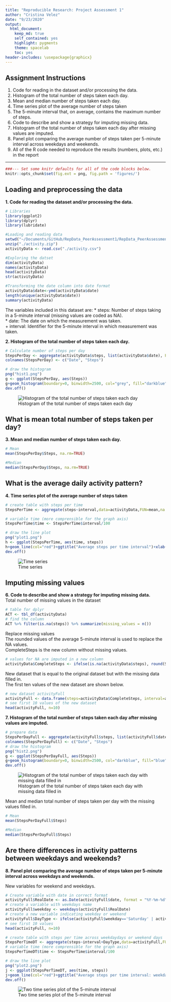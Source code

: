 ```yaml
---
title: "Reproducible Research: Project Assessment 1"
author: "Cristina Velez"
date: "9/23/2020"
output: 
  html_document:
    keep_md: true
    self_contained: yes
    highlight: pygments
    theme: spacelab
    toc: yes
header-includes: \usepackage{graphicx}
---
```


## Assignment Instructions

1. Code for reading in the dataset and/or processing the data.
2. Histogram of the total number of steps taken each day.
3. Mean and median number of steps taken each day.
4. Time series plot of the average number of steps taken
5. The 5-minute interval that, on average, contains the maximum number of steps.
6. Code to describe and show a strategy for imputing missing data.
7. Histogram of the total number of steps taken each day after missing values are imputed.
8. Panel plot comparing the average number of steps taken per 5-minute interval across weekdays and    weekends.
9. All of the R code needed to reproduce the results (numbers, plots, etc.) in the report 

***
```r
###--- Set some knitr defaults for all of the code blocks below. 
knitr::opts_chunk$set(fig.ext = png, fig.path = 'figures/') 
```

## Loading and preprocessing the data
**1. Code for reading the dataset and/or processing the data.**
```r
# Libraries
library(ggplot2)
library(dplyr)
library(lubridate)
```
```r
#Loading and reading data
setwd("~/Documents/GitHub/RepData_PeerAssessment1/RepData_PeerAssessment1")
unzip("./activity.zip")
activityData <- read.csv("./activity.csv")
```
```r
#Exploring the datset
dim(activityData)
names(activityData)
head(activityData)
str(activityData)
```
```r
#Transforming the date column into date format 
activityData$date<-ymd(activityData$date)
length(unique(activityData$date))
summary(activityData)
```
The variables included in this dataset are:
* steps: Number of steps taking in a 5-minute interval (missing values are coded as NA).  
* date: The date on which the measurement was taken.  
+ interval: Identifier for the 5-minute interval in which measurement was taken.  

**2. Histogram of the total number of steps taken each day.**
```r
# Calculate number of steps per day
StepsPerDay <- aggregate(activityData$steps, list(activityData$date), FUN=sum)
colnames(StepsPerDay) <- c("Date", "Steps")
```
```r
# draw the histogram 
png("hist1.png")
g <- ggplot(StepsPerDay, aes(Steps))
g+geom_histogram(boundary=0, binwidth=2500, col="grey", fill="darkblue") + ggtitle("Histogram of steps per day")+xlab("Steps")+ylab("Frequency")+theme(plot.title = element_text(face="bold", size=12))+scale_x_continuous(breaks=seq(0,25000,2500))+scale_y_continuous(breaks=seq(0,18,2))
dev.off()
```
![ Histogram of the total number of steps taken each day](figures/hist1.png)

## What is mean total number of steps taken per day?
**3. Mean and median number of steps taken each day.**
```r
# Mean
mean(StepsPerDay$Steps, na.rm=TRUE)
```
```r
#Median
median(StepsPerDay$Steps, na.rm=TRUE)
```
## What is the average daily activity pattern?
**4. Time series plot of the average number of steps taken**
```r
# create table with steps per time
StepsPerTime <- aggregate(steps~interval,data=activityData,FUN=mean,na.action=na.omit)

# variable time (more comprensible for the graph axis)
StepsPerTime$time <- StepsPerTime$interval/100

# draw the line plot
png("plot1.png")
h <- ggplot(StepsPerTime, aes(time, steps))
h+geom_line(col="red")+ggtitle("Average steps per time interval")+xlab("Time")+ylab("Steps")+theme(plot.title = element_text(face="bold", size=12))
dev.off()
```
![Time series](figures/plot1.png)


## Imputing missing values
**6. Code to describe and show a strategy for imputing missing data.**  
Total number of missing values in the dataset  
```r
# table for dplyr
ACT <- tbl_df(activityData)
# find the column
ACT %>% filter(is.na(steps)) %>% summarize(missing_values = n())

```

Replace missing values  
The rounded values of the average 5-minute interval is used to replace the NA values.  
CompleteSteps is the new column without missing values.
```r
# values for NA are imputed in a new column
activityData$CompleteSteps <- ifelse(is.na(activityData$steps), round(StepsPerTime$steps[match(activityData$interval, StepsPerTime$interval)],0), activityData$steps)
```
New dataset that is equal to the original dataset but with the missing data filled in.  
The first ten values of the new dataset are shown below.

```r
# new dataset activityFull
activityFull <- data.frame(steps=activityData$CompleteSteps, interval=activityData$interval, date=activityData$date)
# see first 10 values of the new dataset
head(activityFull, n=10)
```

**7. Histogram of the total number of steps taken each day after missing values are imputed.**
```r
# prepare data
StepsPerDayFull <- aggregate(activityFull$steps, list(activityFull$date), FUN=sum)
colnames(StepsPerDayFull) <- c("Date", "Steps")
# draw the histogram
png("hist2.png")
g <- ggplot(StepsPerDayFull, aes(Steps))
g+geom_histogram(boundary=0, binwidth=2500, col="darkblue", fill="blue")+ggtitle("Histogram of steps per day")+xlab("Steps")+ylab("Frequency")+theme(plot.title = element_text(face="bold", size=12))+scale_x_continuous(breaks=seq(0,25000,2500))+scale_y_continuous(breaks=seq(0,26,2))
dev.off()
```
![Histogram of the total number of steps taken each day with missing data filled in](figures/hist2.png)  

Mean and median total number of steps taken per day with the missing values filled in.

```r

# Mean
mean(StepsPerDayFull$Steps)

#Median
median(StepsPerDayFull$Steps)
```

## Are there differences in activity patterns between weekdays and weekends?
**8. Panel plot comparing the average number of steps taken per 5-minute interval across weekdays and    weekends.**  

New variables for weekend and weekdays.  
```r
# Create variable with date in correct format
activityFull$RealDate <- as.Date(activityFull$date, format = "%Y-%m-%d")
# create a variable with weekdays name
activityFull$weekday <- weekdays(activityFull$RealDate)
# create a new variable indicating weekday or weekend
activityFull$DayType <- ifelse(activityFull$weekday=='Saturday' | activityFull$weekday=='Sunday', 'weekend','weekday')
# see first 10 values
head(activityFull, n=10)
```
```r
# create table with steps per time across weekdaydays or weekend days
StepsPerTimeDT <- aggregate(steps~interval+DayType,data=activityFull,FUN=mean,na.action=na.omit)
# variable time (more comprensible for the graph axis)
StepsPerTimeDT$time <- StepsPerTime$interval/100

# draw the line plot
png("plot2.png")
j <- ggplot(StepsPerTimeDT, aes(time, steps))
j+geom_line(col="red")+ggtitle("Average steps per time interval: weekdays vs. weekends")+xlab("Time")+ylab("Steps")+theme(plot.title = element_text(face="bold", size=12))+facet_grid(DayType ~ .)
dev.off()
```
![ Two time series plot of the 5-minute interval](figures/plot2.png)
